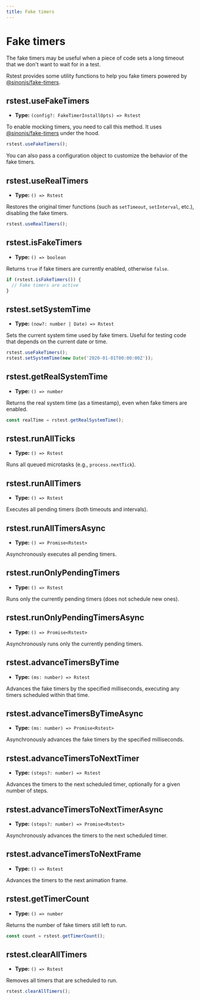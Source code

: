 ```yaml
---
title: Fake timers
---
```


# Fake timers

The fake timers may be useful when a piece of code sets a long timeout that we don't want to wait for in a test.

Rstest provides some utility functions to help you fake timers powered by [@sinonjs/fake-timers](https://github.com/sinonjs/fake-timers).

## rstest.useFakeTimers

- **Type:** `(config?: FakeTimerInstallOpts) => Rstest`

To enable mocking timers, you need to call this method. It uses [@sinonjs/fake-timers](https://github.com/sinonjs/fake-timers) under the hood.

```ts
rstest.useFakeTimers();
```

You can also pass a configuration object to customize the behavior of the fake timers.

## rstest.useRealTimers

- **Type:** `() => Rstest`

Restores the original timer functions (such as `setTimeout`, `setInterval`, etc.), disabling the fake timers.

```ts
rstest.useRealTimers();
```

## rstest.isFakeTimers

- **Type:** `() => boolean`

Returns `true` if fake timers are currently enabled, otherwise `false`.

```ts
if (rstest.isFakeTimers()) {
  // Fake timers are active
}
```

## rstest.setSystemTime

- **Type:** `(now?: number | Date) => Rstest`

Sets the current system time used by fake timers. Useful for testing code that depends on the current date or time.

```ts
rstest.useFakeTimers();
rstest.setSystemTime(new Date('2020-01-01T00:00:00Z'));
```

## rstest.getRealSystemTime

- **Type:** `() => number`

Returns the real system time (as a timestamp), even when fake timers are enabled.

```ts
const realTime = rstest.getRealSystemTime();
```

## rstest.runAllTicks

- **Type:** `() => Rstest`

Runs all queued microtasks (e.g., `process.nextTick`).

## rstest.runAllTimers

- **Type:** `() => Rstest`

Executes all pending timers (both timeouts and intervals).

## rstest.runAllTimersAsync

- **Type:** `() => Promise<Rstest>`

Asynchronously executes all pending timers.

## rstest.runOnlyPendingTimers

- **Type:** `() => Rstest`

Runs only the currently pending timers (does not schedule new ones).

## rstest.runOnlyPendingTimersAsync

- **Type:** `() => Promise<Rstest>`

Asynchronously runs only the currently pending timers.

## rstest.advanceTimersByTime

- **Type:** `(ms: number) => Rstest`

Advances the fake timers by the specified milliseconds, executing any timers scheduled within that time.

## rstest.advanceTimersByTimeAsync

- **Type:** `(ms: number) => Promise<Rstest>`

Asynchronously advances the fake timers by the specified milliseconds.

## rstest.advanceTimersToNextTimer

- **Type:** `(steps?: number) => Rstest`

Advances the timers to the next scheduled timer, optionally for a given number of steps.

## rstest.advanceTimersToNextTimerAsync

- **Type:** `(steps?: number) => Promise<Rstest>`

Asynchronously advances the timers to the next scheduled timer.

## rstest.advanceTimersToNextFrame

- **Type:** `() => Rstest`

Advances the timers to the next animation frame.

## rstest.getTimerCount

- **Type:** `() => number`

Returns the number of fake timers still left to run.

```ts
const count = rstest.getTimerCount();
```

## rstest.clearAllTimers

- **Type:** `() => Rstest`

Removes all timers that are scheduled to run.

```ts
rstest.clearAllTimers();
```
